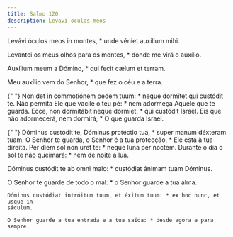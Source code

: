 ```yaml
---
title: Salmo 120
description: Levavi oculos meos
---
```


<div class="side-by-side not-content">

Levávi óculos meos in montes, \* unde véniet auxílium mihi.</span>

Levantei os meus olhos para os montes, \* donde me virá o auxílio.

Auxílium meum a Dómino, \* qui fecit cælum et terram.

Meu auxílio vem do Senhor, \* que fez o céu e a terra.

{" "}
<span>
  Non det in commotiónem pedem tuum: * neque dormítet qui custódit te. Não
  permita Ele que vacile o teu pé: * nem adormeça Aquele que te guarda. Ecce,
  non dormitábit neque dórmiet, * qui custódit Israël.
</span>
Eis que não adormecerá, nem dormirá, * O que guarda Israel.

{" "}
<span>
  Dóminus custódit te, Dóminus protéctio tua, * super manum déxteram tuam. O
  Senhor te guarda, o Senhor é a tua protecção, * Ele está à tua direita. Per
  diem sol non uret te: * neque luna per noctem.
</span>
Durante o dia o sol te não queimará: * nem de noite a lua.

  <span>
    Dóminus custódit te ab omni malo: * custódiat ánimam tuam Dóminus.

O Senhor te guarde de todo o mal: \* o Senhor guarde a tua alma.

    Dóminus custódiat intróitum tuum, et éxitum tuum: * ex hoc nunc, et usque in
    sǽculum.

    O Senhor guarde a tua entrada e a tua saída: * desde agora e para sempre.

</div>
